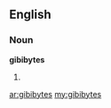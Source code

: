 ==English==

===Noun===
'''gibibytes'''

# {{plural of|[[gibibyte]]}}

[[ar:gibibytes]]
[[my:gibibytes]]